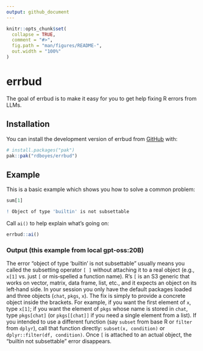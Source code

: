 ```yaml
---
output: github_document
---
```


<!-- README.md is generated from README.Rmd. Please edit that file -->

```r
knitr::opts_chunk$set(
  collapse = TRUE,
  comment = "#>",
  fig.path = "man/figures/README-",
  out.width = "100%"
)
```

# errbud

<!-- badges: start -->
<!-- badges: end -->

The goal of errbud is to make it easy for you to get help fixing R errors from LLMs. 

## Installation

You can install the development version of errbud from [GitHub](https://github.com/) with:

``` r
# install.packages("pak")
pak::pak("rdboyes/errbud")
```

## Example

This is a basic example which shows you how to solve a common problem:

``` r 
sum[1]
```

``` r
! Object of type 'builtin' is not subsettable
```

Call `ai()` to help explain what's going on: 

``` r 
errbud::ai()
```

### Output (this example from local gpt-oss:20B)

The error “object of type ‘builtin’ is not subsettable” usually means you called the subsetting operator `[ ]` without attaching it to a real object (e.g., `x[1]` vs. just `[` or mis‑spelled a function name). R’s `[` is an S3 generic that works on vector, matrix, data frame, list, etc., and it expects an object on its left‑hand side. In your session you only have the default packages loaded and three objects (`chat`, `pkgs`, `x`). The fix is simply to provide a concrete object inside the brackets. For example, if you want the first element of `x`, type `x[1]`; if you want the element of `pkgs` whose name is stored in `chat`, type `pkgs[chat]` (or `pkgs[[chat]]` if you need a single element from a list). If you intended to use a different function (say `subset` from base R or `filter` from `dplyr`), call that function directly: `subset(x, condition)` or `dplyr::filter(df, condition)`. Once `[` is attached to an actual object, the “builtin not subsettable” error disappears.
